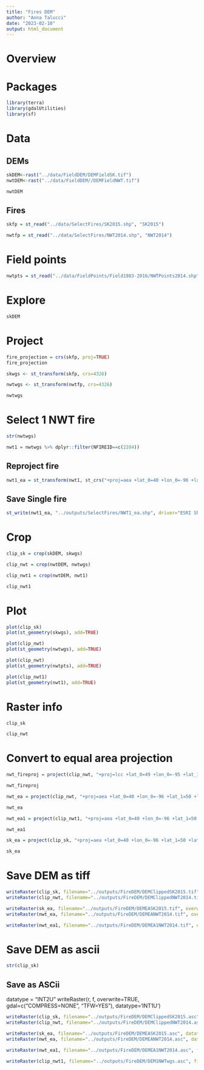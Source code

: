 ```yaml
---
title: "Fires DEM"
author: "Anna Talucci"
date: "2023-02-10"
output: html_document
---
```


# Overview

# Packages 

```r
library(terra)
library(gdalUtilities)
library(sf)
```


# Data

## DEMs
```r
skDEM<-rast("../data/FieldDEM/DEMFieldSK.tif")
nwtDEM<-rast("../data/FieldDEM//DEMFieldNWT.tif")
```

```r
nwtDEM
```

## Fires
```r
skfp = st_read("../data/SelectFires/SK2015.shp", "SK2015")

nwtfp = st_read("../data/SelectFires/NWT2014.shp", "NWT2014")

```

# Field points
```r
nwtpts = st_read("../data/FieldPoints/Field1983-2016/NWTPoints2014.shp", "NWTPoints2014")

```
# Explore
```r
skDEM
```

# Project
```r
fire_projection = crs(skfp, proj=TRUE)
fire_projection
```
```r
skwgs <- st_transform(skfp, crs=4326)
```

```r
nwtwgs <- st_transform(nwtfp, crs=4326)
```

```r
nwtwgs
```

# Select 1 NWT fire
```r
str(nwtwgs)
```

```r
nwt1 = nwtwgs %>% dplyr::filter(NFIREID==c(2284))
```

## Reproject fire
```r
nwt1_ea = st_transform(nwt1, st_crs("+proj=aea +lat_0=40 +lon_0=-96 +lat_1=50 +lat_2=70 +x_0=0 +y_0=0 +datum=NAD83 +units=m +no_defs"))
```


## Save Single fire
```r
st_write(nwt1_ea, "../outputs/SelectFires/NWT1_ea.shp", driver="ESRI Shapefile")
```


# Crop 

```r
clip_sk = crop(skDEM, skwgs)
```

```r
clip_nwt = crop(nwtDEM, nwtwgs)
```

```r
clip_nwt1 = crop(nwtDEM, nwt1)
```

```r
clip_nwt1
```
# Plot

```r
plot(clip_sk)
plot(st_geometry(skwgs), add=TRUE)
```

```r
plot(clip_nwt)
plot(st_geometry(nwtwgs), add=TRUE)
```

```r
plot(clip_nwt)
plot(st_geometry(nwtpts), add=TRUE)
```

```r
plot(clip_nwt1)
plot(st_geometry(nwt1), add=TRUE)
```

# Raster info
```r
clip_sk
```

```r
clip_nwt
```
# Convert to equal area projection
```r
nwt_fireproj = project(clip_nwt, "+proj=lcc +lat_0=49 +lon_0=-95 +lat_1=49 +lat_2=77 +x_0=0 +y_0=0 +datum=NAD83 +units=m +no_defs")
```

```r
nwt_fireproj
```

```r
nwt_ea = project(clip_nwt, "+proj=aea +lat_0=40 +lon_0=-96 +lat_1=50 +lat_2=70 +x_0=0 +y_0=0 +datum=NAD83 +units=m +no_defs +type=crs", res=30)
```

```r
nwt_ea
```

```r
nwt_ea1 = project(clip_nwt1, "+proj=aea +lat_0=40 +lon_0=-96 +lat_1=50 +lat_2=70 +x_0=0 +y_0=0 +datum=NAD83 +units=m +no_defs +type=crs", res=30)
```

```r
nwt_ea1
```

```r
sk_ea = project(clip_sk, "+proj=aea +lat_0=40 +lon_0=-96 +lat_1=50 +lat_2=70 +x_0=0 +y_0=0 +datum=NAD83 +units=m +no_defs +type=crs", res=30)
```

```r
sk_ea
```

# Save DEM as tiff
```r
writeRaster(clip_sk, filename="../outputs/FireDEM/DEMClippedSK2015.tif", overwrite=TRUE)
writeRaster(clip_nwt, filename="../outputs/FireDEM/DEMClippedNWT2014.tif", overwrite=TRUE)
```

```r
writeRaster(sk_ea, filename="../outputs/FireDEM/DEMEASK2015.tif", overwrite=TRUE)
writeRaster(nwt_ea, filename="../outputs/FireDEM/DEMEANWT2014.tif", overwrite=TRUE)
```

```r
writeRaster(nwt_ea1, filename="../outputs/FireDEM/DEMEA1NWT2014.tif", overwrite=TRUE)
```


# Save DEM as ascii
```r
str(clip_sk)
```
## Save as ASCii


datatype = "INT2U"
writeRaster(r, f, overwrite=TRUE, gdal=c("COMPRESS=NONE", "TFW=YES"), datatype='INT1U')
```r
writeRaster(clip_sk, filename="../outputs/FireDEM/DEMClippedSK2015.asc", datatype = "INT2U", filetype = "AAIGrid")
writeRaster(clip_nwt, filename="../outputs/FireDEM/DEMClippedNWT2014.asc", datatype = "INT2U", filetype = "AAIGrid")
```

```r
writeRaster(sk_ea, filename="../outputs/FireDEM/DEMEASK2015.asc", datatype = "INT2U", filetype = "AAIGrid", overwrite=TRUE)
writeRaster(nwt_ea, filename="../outputs/FireDEM/DEMEANWT2014.asc", datatype = "INT2U", filetype = "AAIGrid", overwrite=TRUE)
```

```r
writeRaster(nwt_ea1, filename="../outputs/FireDEM/DEMEA1NWT2014.asc", filetype = "AAIGrid", overwrite=TRUE)
```

```r
writeRaster(clip_nwt1, filename="../outputs/FireDEM/DEM1NWTwgs.asc", filetype = "AAIGrid", overwrite=TRUE)
```